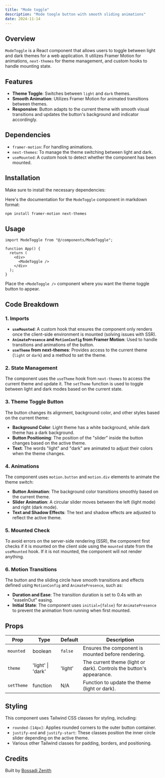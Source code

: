 ```yaml
---
title: "Mode toggle"
description: "Mode toogle button with smooth sliding animations"
date: 2024-11-14
---
```


<ComponentPreview name="mode-toggle-menu" />

## Overview

`ModeToggle` is a React component that allows users to toggle between light and dark themes for a web application. It utilizes Framer Motion for animations, `next-themes` for theme management, and custom hooks to handle mounting state.

## Features

- **Theme Toggle**: Switches between `light` and `dark` themes.
- **Smooth Animation**: Utilizes Framer Motion for animated transitions between themes.
- **Responsive**: Button adapts to the current theme with smooth visual transitions and updates the button's background and indicator accordingly.

## Dependencies

- `framer-motion`: For handling animations.
- `next-themes`: To manage the theme switching between light and dark.
- `useMounted`: A custom hook to detect whether the component has been mounted.

## Installation

Make sure to install the necessary dependencies:

Here's the documentation for the `ModeToggle` component in markdown format:

```bash
npm install framer-motion next-themes
```

## Usage

```tsx
import ModeToggle from "@/components/ModeToggle";

function App() {
  return (
    <div>
      <ModeToggle />
    </div>
  );
}
```

Place the `<ModeToggle />` component where you want the theme toggle button to appear.

## Code Breakdown

### 1. **Imports**

- **`useMounted`**: A custom hook that ensures the component only renders once the client-side environment is mounted (solving issues with SSR).
- **`AnimatePresence` and `MotionConfig` from Framer Motion**: Used to handle transitions and animations of the button.
- **`useTheme` from next-themes**: Provides access to the current theme (`light` or `dark`) and a method to set the theme.

### 2. **State Management**

The component uses the `useTheme` hook from `next-themes` to access the current theme and update it. The `setTheme` function is used to toggle between light and dark modes based on the current state.

### 3. **Theme Toggle Button**

The button changes its alignment, background color, and other styles based on the current theme:

- **Background Color**: Light theme has a white background, while dark theme has a dark background.
- **Button Positioning**: The position of the "slider" inside the button changes based on the active theme.
- **Text**: The words "light" and "dark" are animated to adjust their colors when the theme changes.

### 4. **Animations**

The component uses `motion.button` and `motion.div` elements to animate the theme switch:

- **Button Animation**: The background color transitions smoothly based on the current theme.
- **Slider Animation**: A circular slider moves between the left (light mode) and right (dark mode).
- **Text and Shadow Effects**: The text and shadow effects are adjusted to reflect the active theme.

### 5. **Mounted Check**

To avoid errors on the server-side rendering (SSR), the component first checks if it is mounted on the client side using the `mounted` state from the `useMounted` hook. If it is not mounted, the component will not render anything.

### 6. **Motion Transitions**

The button and the sliding circle have smooth transitions and effects defined using `MotionConfig` and `AnimatePresence`, such as:

- **Duration and Ease**: The transition duration is set to 0.4s with an "easeInOut" easing.
- **Initial State**: The component uses `initial={false}` for `AnimatePresence` to prevent the animation from running when first mounted.

## Props

| Prop       | Type              | Default | Description                                                          |
| ---------- | ----------------- | ------- | -------------------------------------------------------------------- |
| `mounted`  | boolean           | `false` | Ensures the component is mounted before rendering.                   |
| `theme`    | 'light' \| 'dark' | 'light' | The current theme (light or dark). Controls the button's appearance. |
| `setTheme` | function          | N/A     | Function to update the theme (light or dark).                        |

## Styling

This component uses Tailwind CSS classes for styling, including:

- `rounded-[14px]`: Applies rounded corners to the outer button container.
- `justify-end` and `justify-start`: These classes position the inner circle slider depending on the active theme.
- Various other Tailwind classes for padding, borders, and positioning.

## Credits

Built by [Bossadi Zenith](https://github.com/code-env)
